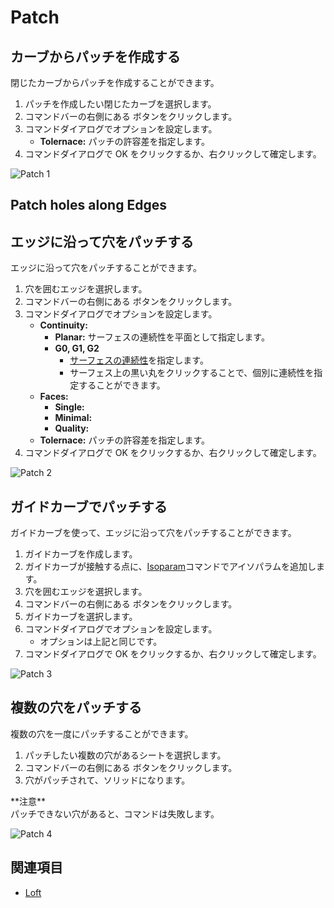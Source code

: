 
# Patch

<Reference shortcut="" command="Patch" button="Right of Command Bar" />

## カーブからパッチを作成する

閉じたカーブからパッチを作成することができます。

1. パッチを作成したい閉じたカーブを選択します。
2. コマンドバーの右側にある <ButtonIcon type="button-patch" /> ボタンをクリックします。
3. コマンドダイアログでオプションを設定します。
    - **Tolernace:** パッチの許容差を指定します。
4. コマンドダイアログで OK をクリックするか、右クリックして確定します。

![Patch 1](/img/patch-1.gif)

## Patch holes along Edges
## エッジに沿って穴をパッチする

エッジに沿って穴をパッチすることができます。

1. 穴を囲むエッジを選択します。
2. コマンドバーの右側にある <ButtonIcon type="button-patch" /> ボタンをクリックします。
3. コマンドダイアログでオプションを設定します。
    - **Continuity:**
        - **Planar:** サーフェスの連続性を平面として指定します。
        - **G0, G1, G2**
            - [サーフェスの連続性](../cad-essentials/continuity-curve-and-surface)を指定します。
            - サーフェス上の黒い丸をクリックすることで、個別に連続性を指定することができます。
    - **Faces:**
        - **Single:**
        - **Minimal:**
        - **Quality:**
    - **Tolernace:** パッチの許容差を指定します。
4. コマンドダイアログで OK をクリックするか、右クリックして確定します。

![Patch 2](/img/patch-2.gif)

## ガイドカーブでパッチする

ガイドカーブを使って、エッジに沿って穴をパッチすることができます。

1. ガイドカーブを作成します。
2. ガイドカーブが接触する点に、[Isoparam](./isoparam)コマンドでアイソパラムを追加します。
3. 穴を囲むエッジを選択します。
4. コマンドバーの右側にある <ButtonIcon type="button-patch" /> ボタンをクリックします。
5. ガイドカーブを選択します。
6. コマンドダイアログでオプションを設定します。
    - オプションは上記と同じです。
7. コマンドダイアログで OK をクリックするか、右クリックして確定します。

![Patch 3](/img/patch-3.gif)

## 複数の穴をパッチする

複数の穴を一度にパッチすることができます。

1. パッチしたい複数の穴があるシートを選択します。
2. コマンドバーの右側にある <ButtonIcon type="button-patch" /> ボタンをクリックします。
3. 穴がパッチされて、ソリッドになります。

<Callout emoji="❗">
**注意**<br />
パッチできない穴があると、コマンドは失敗します。
</Callout>

![Patch 4](/img/patch-4.gif)

## 関連項目
- [Loft](./loft)





